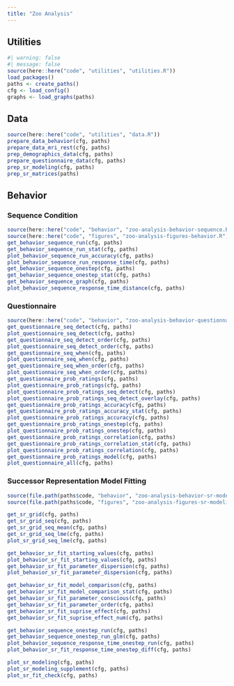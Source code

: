```yaml
---
title: "Zoo Analysis"
---
```


## Utilities

```r
#| warning: false
#| message: false
source(here::here("code", "utilities", "utilities.R"))
load_packages()
paths <- create_paths()
cfg <- load_config()
graphs <- load_graphs(paths)
```

## Data

```r
source(here::here("code", "utilities", "data.R"))
prepare_data_behavior(cfg, paths)
prepare_data_mri_rest(cfg, paths)
prep_demographics_data(cfg, paths)
prepare_questionnaire_data(cfg, paths)
prep_sr_modeling(cfg, paths)
prep_sr_matrices(paths)
```

## Behavior

### Sequence Condition

```r
source(here::here("code", "behavior", "zoo-analysis-behavior-sequence.R"))
source(here::here("code", "figures", "zoo-analysis-figures-behavior.R"))
get_behavior_sequence_run(cfg, paths)
get_behavior_sequence_run_stat(cfg, paths)
plot_behavior_sequence_run_accuracy(cfg, paths)
plot_behavior_sequence_run_response_time(cfg, paths)
get_behavior_sequence_onestep(cfg, paths)
get_behavior_sequence_onestep_stat(cfg, paths)
get_behavior_sequence_graph(cfg, paths)
plot_behavior_sequence_response_time_distance(cfg, paths)
```

### Questionnaire

```r
source(here::here("code", "behavior", "zoo-analysis-behavior-questionnaire.R"))
get_questionnaire_seq_detect(cfg, paths)
plot_questionnaire_seq_detect(cfg, paths)
get_questionnaire_seq_detect_order(cfg, paths)
plot_questionnaire_seq_detect_order(cfg, paths)
get_questionnaire_seq_when(cfg, paths)
plot_questionnaire_seq_when(cfg, paths)
get_questionnaire_seq_when_order(cfg, paths)
plot_questionnaire_seq_when_order(cfg, paths)
get_questionnaire_prob_ratings(cfg, paths)
plot_questionnaire_prob_ratings(cfg, paths)
plot_questionnaire_prob_ratings_seq_detect(cfg, paths)
plot_questionnaire_prob_ratings_seq_detect_overlay(cfg, paths)
get_questionnaire_prob_ratings_accuracy(cfg, paths)
get_questionnaire_prob_ratings_accuracy_stat(cfg, paths)
plot_questionnaire_prob_ratings_accuracy(cfg, paths)
get_questionnaire_prob_ratings_onestep(cfg, paths)
plot_questionnaire_prob_ratings_onestep(cfg, paths)
get_questionnaire_prob_ratings_correlation(cfg, paths)
get_questionnaire_prob_ratings_correlation_stat(cfg, paths)
plot_questionnaire_prob_ratings_correlation(cfg, paths)
get_questionnaire_prob_ratings_model(cfg, paths)
plot_questionnaire_all(cfg, paths)
```

### Successor Representation Model Fitting

```r
source(file.path(paths$code, "behavior", "zoo-analysis-behavior-sr-modeling.R"))
source(file.path(paths$code, "figures", "zoo-analysis-figures-sr-modeling.R"))
```

```r
get_sr_grid(cfg, paths)
get_sr_grid_seq(cfg, paths)
get_sr_grid_seq_mean(cfg, paths)
get_sr_grid_seq_lme(cfg, paths)
plot_sr_grid_seq_lme(cfg, paths)
```


```r
get_behavior_sr_fit_starting_values(cfg, paths)
plot_behavior_sr_fit_starting_values(cfg, paths)
get_behavior_sr_fit_parameter_dispersion(cfg, paths)
plot_behavior_sr_fit_parameter_dispersion(cfg, paths)
```

```r
get_behavior_sr_fit_model_comparison(cfg, paths)
get_behavior_sr_fit_model_comparison_stat(cfg, paths)
get_behavior_sr_fit_parameter_conscious(cfg, paths)
get_behavior_sr_fit_parameter_order(cfg, paths)
get_behavior_sr_fit_suprise_effect(cfg, paths)
get_behavior_sr_fit_suprise_effect_num(cfg, paths)
```

```r
get_behavior_sequence_onestep_run(cfg, paths)
get_behavior_sequence_onestep_run_glm(cfg, paths)
plot_behavior_sequence_response_time_onestep_run(cfg, paths)
plot_behavior_sr_fit_response_time_onestep_diff(cfg, paths)
```

```r
plot_sr_modeling(cfg, paths)
plot_sr_modeling_supplement(cfg, paths)
plot_sr_fit_check(cfg, paths)
```
